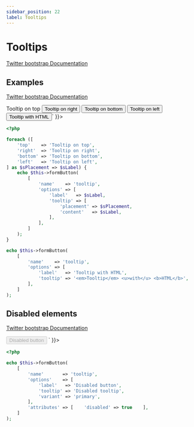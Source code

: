 ```yaml
---
sidebar_position: 22
label: Tooltips
---
```



# Tooltips

[Twitter bootstrap Documentation](https://getbootstrap.com/docs/4.5/components/tooltips/)



## Examples

[Twitter bootstrap Documentation](https://getbootstrap.com/docs/4.5/components/tooltips/#examples)

<Tabs>
<TabItem value="result" label="Result" default>
  <HtmlCode bootstrapVersion="4.5">
      <div dangerouslySetInnerHTML={{ __html: `<button type="button" name="tooltip" class="btn btn-secondary" title="Tooltip on top" data-toggle="tooltip" data-placement="top" value="">Tooltip on top</button>
<button type="button" name="tooltip" class="btn btn-secondary" title="Tooltip on right" data-toggle="tooltip" data-placement="right" value="">Tooltip on right</button>
<button type="button" name="tooltip" class="btn btn-secondary" title="Tooltip on bottom" data-toggle="tooltip" data-placement="bottom" value="">Tooltip on bottom</button>
<button type="button" name="tooltip" class="btn btn-secondary" title="Tooltip on left" data-toggle="tooltip" data-placement="left" value="">Tooltip on left</button>
<button type="button" name="tooltip" class="btn btn-secondary" title="&lt;em&gt;Tooltip&lt;/em&gt; &lt;u&gt;with&lt;/u&gt; &lt;b&gt;HTML&lt;/b&gt;" data-toggle="tooltip" data-html="true" value="">Tooltip with HTML</button>` }}></div>
  </HtmlCode>
</TabItem>
<TabItem value="source" label="Source">

```php
<?php

foreach ([
    'top'    => 'Tooltip on top',
    'right'  => 'Tooltip on right',
    'bottom' => 'Tooltip on bottom',
    'left'   => 'Tooltip on left',
] as $sPlacement => $sLabel) {
    echo $this->formButton(
        [
            'name'    => 'tooltip',
            'options' => [
                'label'   => $sLabel,
                'tooltip' => [
                    'placement' => $sPlacement,
                    'content'   => $sLabel,
                ],
            ],
        ]
    );
}

echo $this->formButton(
    [
        'name'    => 'tooltip',
        'options' => [
            'label'   => 'Tooltip with HTML',
            'tooltip' => '<em>Tooltip</em> <u>with</u> <b>HTML</b>',
        ],
    ]
);

```

</TabItem>
</Tabs>

## Disabled elements

[Twitter bootstrap Documentation](https://getbootstrap.com/docs/4.5/components/tooltips/#disabled-elements)

<Tabs>
<TabItem value="result" label="Result" default>
  <HtmlCode bootstrapVersion="4.5">
      <div dangerouslySetInnerHTML={{ __html: `<span class="d-inline-block" data-toggle="tooltip" tabindex="0" title="Disabled tooltip">
  <button type="button" name="tooltip" disabled="disabled" class="btn btn-primary" style="pointer-events: none;" value="">Disabled button</button>
</span>` }}></div>
  </HtmlCode>
</TabItem>
<TabItem value="source" label="Source">

```php
<?php

echo $this->formButton(
    [
        'name'       => 'tooltip',
        'options'    => [
            'label'   => 'Disabled button',
            'tooltip' => 'Disabled tooltip',
            'variant' => 'primary',
        ],
        'attributes' => [    'disabled' => true    ],
    ]
);

```

</TabItem>
</Tabs>
